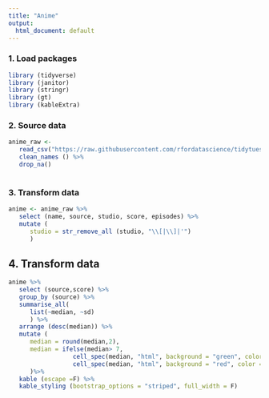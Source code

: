 ```yaml
---
title: "Anime"
output:
  html_document: default
---
```


### 1. Load packages
```r

library (tidyverse)
library (janitor)
library (stringr)
library (gt)
library (kableExtra)


```

### 2. Source data
```r

anime_raw <- 
   read_csv("https://raw.githubusercontent.com/rfordatascience/tidytuesday/master/data/2019/2019-04-23/raw_anime.csv") %>%
   clean_names () %>%
   drop_na()
   
```
### 3. Transform data

```r
anime <- anime_raw %>%
   select (name, source, studio, score, episodes) %>%
   mutate (
      studio = str_remove_all (studio, "\\[|\\]|'")
      )

```

## 4. Transform data

```r
anime %>%
   select (source,score) %>%
   group_by (source) %>%
   summarise_all(
      list(~median, ~sd)
      ) %>%
   arrange (desc(median)) %>%
   mutate (
      median = round(median,2),
      median = ifelse(median> 7,
                  cell_spec(median, "html", background = "green", color = "white", align = "center"),
                  cell_spec(median, "html", background = "red", color = "white", align = "center"))
      )%>%
   kable (escape =F) %>%
   kable_styling (bootstrap_options = "striped", full_width = F)

```    

